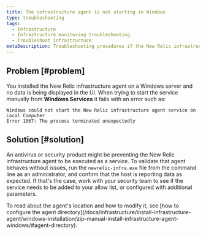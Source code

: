 ```yaml
---
title: The infrastructure agent is not starting in Windows
type: troubleshooting
tags:
  - Infrastructure
  - Infrastructure monitoring troubleshooting
  - Troubleshoot infrastructure
metaDescription: Troubleshooting procedures if the New Relic infrastructure agent is not starting in Windows.
---
```


## Problem [#problem]

You installed the New Relic infrastructure agent on a Windows server and no data is being displayed in the UI.
When trying to start the service manually from **Windows Services** it fails with an error such as:

```
Windows could not start the New Relic infrastructure agent service on Local Computer
Error 1067: The process terminated unexpectedly
```

## Solution [#solution]

An antivirus or security product might be preventing the New Relic infrastructure agent to be executed as a service.
To validate that agent behaves without issues, run the `newrelic-infra.exe` file from the command line as an administrator, and confirm that the host is reporting data as expected. If that's the case, work with your security team to see if the service needs to be added to your allow list, or configured with additional parameters.

<Callout variant="important">
  To read about the agent's location and how to modify it, see [how to configure the agent directory](/docs/infrastructure/install-infrastructure-agent/windows-installation/zip-manual-install-infrastructure-agent-windows/#agent-directory).
</Callout>
